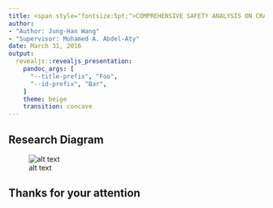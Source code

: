 ```yaml
--- 
title: <span style="fontsize:5pt;">COMPREHENSIVE SAFETY ANALYSIS ON CRASH MODIFICATION FACTORS AT INTERSECTIONS </span> 
author: 
- "Author: Jung-Han Wang"
- "Supervisor: Mohamed A. Abdel-Aty"
date: March 31, 2016
output:
  revealjs::revealjs_presentation: 
    pandoc_args: [
      "--title-prefix", "Foo",
      "--id-prefix", "Bar",
    ]
    theme: beige 
    transition: concave
--- 
```


## Research Diagram

![alt text](diagram2.png)

## Thanks for your attention {data-background-video="https://www.dropbox.com/s/na2g256u3jetx3u/ucfcampus2.mp4?raw=1"}

```r
```

